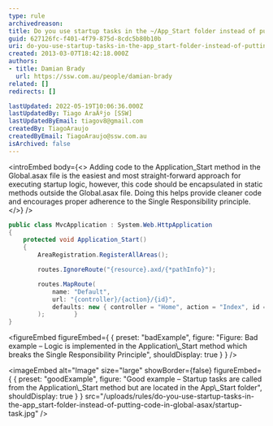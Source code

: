 ```yaml
---
type: rule
archivedreason:
title: Do you use startup tasks in the ~/App_Start folder instead of putting code in Global.asax?
guid: 627126fc-f401-4f79-875d-8cdc5b80b10b
uri: do-you-use-startup-tasks-in-the-app_start-folder-instead-of-putting-code-in-global-asax
created: 2013-03-07T18:42:18.000Z
authors:
- title: Damian Brady
  url: https://ssw.com.au/people/damian-brady
related: []
redirects: []

lastUpdated: 2022-05-19T10:06:36.000Z
lastUpdatedBy: Tiago AraÃºjo [SSW]
lastUpdatedByEmail: tiagov8@gmail.com
createdBy: TiagoAraujo
createdByEmail: TiagoAraujo@ssw.com.au
isArchived: false
---
```


<introEmbed
  body={<>
Adding code to the Application\_Start method in the Global.asax file is the easiest and most straight-forward approach for executing startup logic, however, this code should be encapsulated in static methods outside the Global.asax file. Doing this helps provide cleaner code and encourages proper adherence to the Single Responsibility principle.
  </>}
/>
``` cs
public class MvcApplication : System.Web.HttpApplication
{
    protected void Application_Start()
    {
        AreaRegistration.RegisterAllAreas();

        routes.IgnoreRoute("{resource}.axd/{*pathInfo}");

        routes.MapRoute(
            name: "Default",
            url: "{controller}/{action}/{id}",
            defaults: new { controller = "Home", action = "Index", id = UrlParameter.Optional }
        );        }
}
```
<figureEmbed figureEmbed={ {
  preset: "badExample",
  figure: "Figure: Bad example – Logic is implemented in the Application\\_Start method which breaks the Single Responsibility Principle",
  shouldDisplay: true
} } />


<imageEmbed
  alt="Image"
  size="large"
  showBorder={false}
  figureEmbed={ {
    preset: "goodExample",
    figure: "Good example – Startup tasks are called from the Application\\_Start method but are located in the App\\_Start folder",
    shouldDisplay: true
  } }
  src="/uploads/rules/do-you-use-startup-tasks-in-the-app_start-folder-instead-of-putting-code-in-global-asax/startup-task.jpg"
/>
